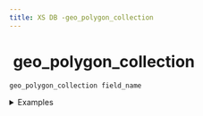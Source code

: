 ```yaml
---
title: XS DB -geo_polygon_collection
---
```


# <img src="../assets/docuBadge (11).png" alt="" data-size="line" /> geo\_polygon\_collection <a href="#xs-geo_polygon_collection" id="xs-geo_polygon_collection"></a>

`geo_polygon_collection field_name`

<details>

<summary>Examples</summary>

```javascript
geo_polygon_collection regions    // Multiple region polygons
geo_polygon_collection districts  // Multiple district areas
geo_polygon_collection zones      // Multiple zone definitions
```

</details>
